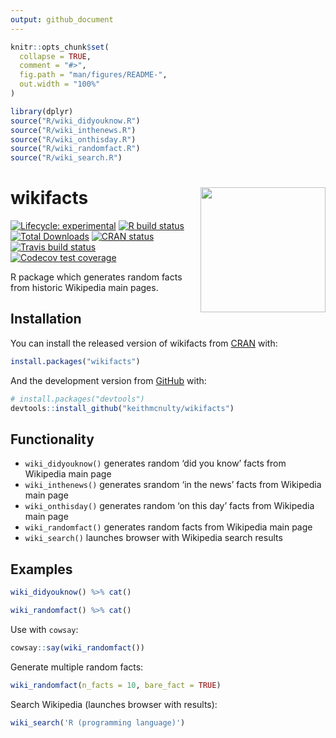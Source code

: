 ```yaml
---
output: github_document
---
```


<!-- README.md is generated from README.Rmd. Please edit that file -->

```r
knitr::opts_chunk$set(
  collapse = TRUE,
  comment = "#>",
  fig.path = "man/figures/README-",
  out.width = "100%"
)
```

```r
library(dplyr)
source("R/wiki_didyouknow.R")
source("R/wiki_inthenews.R")
source("R/wiki_onthisday.R")
source("R/wiki_randomfact.R")
source("R/wiki_search.R")
```

# wikifacts <img src="wikifacts.png" align="right" width="200"/>

<!-- badges: start -->
[![Lifecycle: experimental](https://img.shields.io/badge/lifecycle-experimental-orange.svg)](https://www.tidyverse.org/lifecycle/#experimental)
[![R build status](https://github.com/keithmcnulty/wikifacts/workflows/R-CMD-check/badge.svg)](https://github.com/keithmcnulty/wikifacts/actions)
[![Total Downloads](http://cranlogs.r-pkg.org/badges/grand-total/wikifacts?color=green)](https://cran.r-project.org/package=wikifacts)
[![CRAN status](https://www.r-pkg.org/badges/version/wikifacts)](https://CRAN.R-project.org/package=wikifacts)
[![Travis build status](https://travis-ci.com/keithmcnulty/wikifacts.svg?branch=master)](https://travis-ci.com/keithmcnulty/wikifacts)
[![Codecov test coverage](https://codecov.io/gh/keithmcnulty/wikifacts/branch/master/graph/badge.svg)](https://codecov.io/gh/keithmcnulty/wikifacts?branch=master)
<!-- badges: end -->

R package which generates random facts from historic Wikipedia main pages. 

## Installation

You can install the released version of wikifacts from [CRAN](https://CRAN.R-project.org) with:

``` r
install.packages("wikifacts")
```

And the development version from [GitHub](https://github.com/) with:

``` r
# install.packages("devtools")
devtools::install_github("keithmcnulty/wikifacts")
```

## Functionality

- `wiki_didyouknow()` generates random 'did you know' facts from Wikipedia main page
- `wiki_inthenews()` generates srandom 'in the news' facts from Wikipedia main page
- `wiki_onthisday()` generates random 'on this day' facts from Wikipedia main page
- `wiki_randomfact()` generates random facts from Wikipedia main page
- `wiki_search()` launches browser with Wikipedia search results

## Examples

``` r
wiki_didyouknow() %>% cat()
```

``` r
wiki_randomfact() %>% cat()
```

Use with `cowsay`: 

``` r
cowsay::say(wiki_randomfact())
```

Generate multiple random facts:

``` r
wiki_randomfact(n_facts = 10, bare_fact = TRUE)

```

Search Wikipedia (launches browser with results):

```r
wiki_search('R (programming language)')
```
